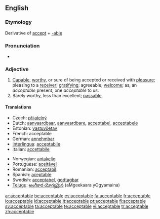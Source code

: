 ==English==

===Etymology===
Derivative of [[accept]] + [[-able]]

===Pronunciation===
*{{audio|en-us-acceptable.ogg|Audio (US)}}

===Adjective===
{{en-adj}}

# [[Capable]], [[worthy]], or sure of being accepted or received with [[pleasure]]; pleasing to a [[receiver]]; [[gratifying]]; agreeable; [[welcome]]; as, an ''acceptable'' present, one ''acceptable'' to us.
# Barely worthy, less than excellent; [[passable]].

====Translations====
{{top}}
* Czech: [[přijatelný]] {{m}}
*Dutch: [[aanvaardbaar]], [[aanvaardbare]], [[acceptabel]], [[acceptabele]]
*Estonian: [[vastuvõetav]]
*French: acceptable
*German: [[annehmbar]]
*[[Interlingua]]: [[acceptabile]]
*Italian: [[accettabile]]
{{mid}}
*Norwegian: [[antakelig]]
*Portuguese: [[aceitável]]
*Romanian: [[acceptabil]]
*Spanish: [[aceptable]]
*Swedish: [[acceptabel]], [[godtagbar]]
*[[Telugu]]: [[అంగీకార యోగ్యమైన]] (aMgeekaara yOgyamaina)
{{bottom}}

[[ar:acceptable]]
[[be:acceptable]]
[[es:acceptable]]
[[fa:acceptable]]
[[fr:acceptable]]
[[io:acceptable]]
[[id:acceptable]]
[[it:acceptable]]
[[pt:acceptable]]
[[fi:acceptable]]
[[sv:acceptable]]
[[ta:acceptable]]
[[te:acceptable]]
[[vi:acceptable]]
[[tr:acceptable]]
[[zh:acceptable]]